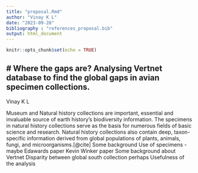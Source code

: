 ```yaml
---
title: "proposal.Rmd"
author: "Vinay K L"
date: "2023-09-28"
bibliography : "references_proposal.bib"
output: html_document
---
```


```r
knitr::opts_chunk$set(echo = TRUE)
```

# Where the gaps are? Analysing Vertnet database to find the global gaps in avian specimen collections. 
--------------------------------------------------------------------

Vinay K L 

Museum and Natural history collections are important, essential and 
invaluable source of earth history's biodiversity information. The specimens in natural history collections serve as the basis for numerous fields of basic science and research. Natural history collections also contain deep, taxon-specific information derived from global populations of plants, animals, fungi, and microorganisms.[@cite]
Some background
Use of specimens - maybe Edawards paper
Kevin Winker paper
Some background about Vertnet
Disparity between global south collection perhaps
Usefulness of the analysis